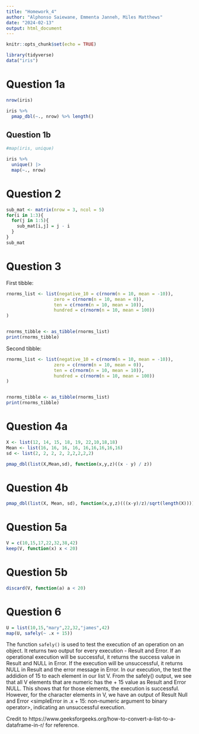 ```yaml
---
title: "Homework_4"
author: "Alphonso Saiewane, Emmenta Janneh, Miles Matthews"
date: "2024-02-13"
output: html_document
---
```


```r
knitr::opts_chunk$set(echo = TRUE)
```

```r
library(tidyverse)
data("iris")
```

# Question 1a

```r
nrow(iris)

iris %>% 
  pmap_dbl(~., nrow) %>% length()
```

## Question 1b
```r
#map(iris, unique)

iris %>% 
  unique() |> 
  map(~., nrow)
```

# Question 2
```r
sub_mat <- matrix(nrow = 3, ncol = 5)
for(i in 1:3){
  for(j in 1:5){
    sub_mat[i,j] = j - i
  }
}
sub_mat
```


# Question 3

First tibble:

```r
rnorms_list <- list(negative_10 = c(rnorm(n = 10, mean = -10)),
                  zero = c(rnorm(n = 10, mean = 0)),
                  ten = c(rnorm(n = 10, mean = 10)),
                  hundred = c(rnorm(n = 10, mean = 100))
)


rnorms_tibble <- as_tibble(rnorms_list)
print(rnorms_tibble)
```

Second tibble:

```r
rnorms_list <- list(negative_10 = c(rnorm(n = 10, mean = -10)),
                  zero = c(rnorm(n = 10, mean = 0)),
                  ten = c(rnorm(n = 10, mean = 10)),
                  hundred = c(rnorm(n = 10, mean = 100))
)


rnorms_tibble <- as_tibble(rnorms_list)
print(rnorms_tibble)
```

# Question 4a
```r
X <- list(12, 14, 15, 18, 19, 22,10,18,18)
Mean <- list(16, 16, 16, 16, 16,16,16,16,16)
sd <- list(2, 2, 2, 2, 2,2,2,2,2)

pmap_dbl(list(X,Mean,sd), function(x,y,z)((x - y) / z))
```

# Question 4b
```r
pmap_dbl(list(X, Mean, sd), function(x,y,z)(((x-y)/z)/sqrt(length(X))))
```

# Question 5a
```r
V = c(10,15,17,22,32,38,42)
keep(V, function(x) x < 20)
```

# Question 5b
```r
discard(V, function(a) a < 20)
```

# Question 6
```r
U = list(10,15,"mary",22,32,"james",42)
map(U, safely(~ .x + 15))
```

The function `safely()` is used to test the execution of an operation on an object. It returns 
two output for every execution - Result and Error. If an operational execution will be successful,
it returns the success value in Result and NULL in Error. If the execution will be unsuccessful,
it returns NULL in Result and the error message in Error. In our execution, the test the addidion 
of 15 to each element in our list V. From the safely() output, we see that all V elements that are
numeric has the + 15 value as Result and Error NULL. This shows that for those elements, the 
execution is successful. However, for the character elements in V, we have an output of Result Null 
and Error <simpleError in .x + 15: non-numeric argument to binary operator>, indicating an 
unsuccessful execution.



Credit to https://www.geeksforgeeks.org/how-to-convert-a-list-to-a-dataframe-in-r/ for reference. 


